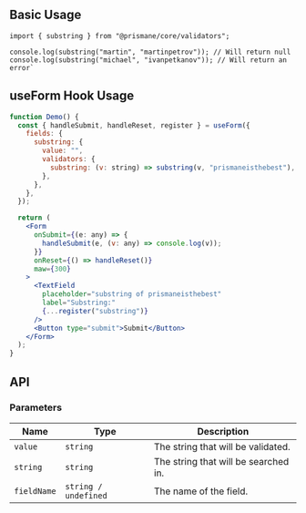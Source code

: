 ## Basic Usage

```tsx
import { substring } from "@prismane/core/validators";

console.log(substring("martin", "martinpetrov")); // Will return null
console.log(substring("michael", "ivanpetkanov")); // Will return an error`
```

## useForm Hook Usage

```jsx
function Demo() {
  const { handleSubmit, handleReset, register } = useForm({
    fields: {
      substring: {
        value: "",
        validators: {
          substring: (v: string) => substring(v, "prismaneisthebest"),
        },
      },
    },
  });

  return (
    <Form
      onSubmit={(e: any) => {
        handleSubmit(e, (v: any) => console.log(v));
      }}
      onReset={() => handleReset()}
      maw={300}
    >
      <TextField
        placeholder="substring of prismaneisthebest"
        label="Substring:"
        {...register("substring")}
      />
      <Button type="submit">Submit</Button>
    </Form>
  );
}
```

## API

### Parameters

| Name        | Type                 | Description                          |
| ----------- | -------------------- | ------------------------------------ |
| `value`     | `string`             | The string that will be validated.   |
| `string`    | `string`             | The string that will be searched in. |
| `fieldName` | `string / undefined` | The name of the field.               |
